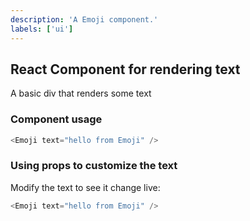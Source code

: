 ```yaml
---
description: 'A Emoji component.'
labels: ['ui']
---
```



## React Component for rendering text

A basic div that renders some text

### Component usage
```js
<Emoji text="hello from Emoji" />
```

### Using props to customize the text

Modify the text to see it change live:
```js live
<Emoji text="hello from Emoji" />
```
